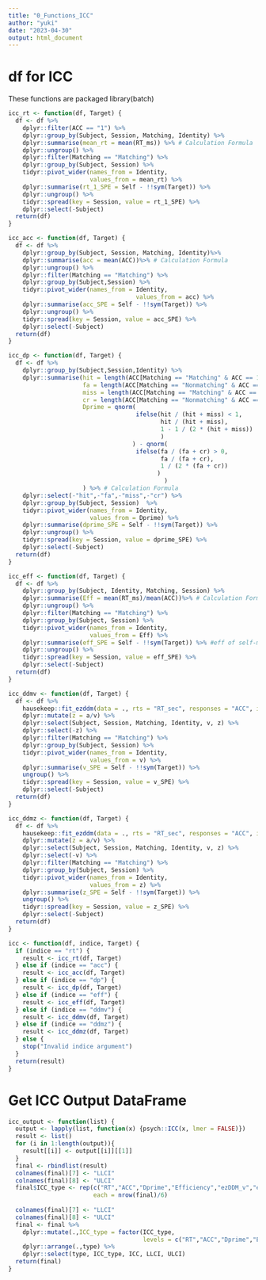 ```yaml
---
title: "0_Functions_ICC"
author: "yuki"
date: "2023-04-30"
output: html_document
---
```

# df for ICC 
These functions are packaged
library(batch)
```r
icc_rt <- function(df, Target) {
  df <- df %>%
    dplyr::filter(ACC == "1") %>%
    dplyr::group_by(Subject, Session, Matching, Identity) %>%
    dplyr::summarise(mean_rt = mean(RT_ms)) %>% # Calculation Formula
    dplyr::ungroup() %>%
    dplyr::filter(Matching == "Matching") %>% 
    dplyr::group_by(Subject, Session) %>%
    tidyr::pivot_wider(names_from = Identity,
                       values_from = mean_rt) %>%
    dplyr::summarise(rt_1_SPE = Self - !!sym(Target)) %>%
    dplyr::ungroup() %>%
    tidyr::spread(key = Session, value = rt_1_SPE) %>%
    dplyr::select(-Subject)
  return(df)
}
```

```r
icc_acc <- function(df, Target) {
  df <- df %>%
    dplyr::group_by(Subject, Session, Matching, Identity)%>% 
    dplyr::summarise(acc = mean(ACC))%>% # Calculation Formula
    dplyr::ungroup() %>%
    dplyr::filter(Matching == "Matching") %>% 
    dplyr::group_by(Subject,Session) %>%
    tidyr::pivot_wider(names_from = Identity, 
                                    values_from = acc) %>%
    dplyr::summarise(acc_SPE = Self - !!sym(Target)) %>%  
    dplyr::ungroup() %>%
    tidyr::spread(key = Session, value = acc_SPE) %>%
    dplyr::select(-Subject)
  return(df)
}
```

```r
icc_dp <- function(df, Target) {
  df <- df %>%
    dplyr::group_by(Subject,Session,Identity) %>% 
    dplyr::summarise(hit = length(ACC[Matching == "Matching" & ACC == 1]),
                     fa = length(ACC[Matching == "Nonmatching" & ACC == 0]),
                     miss = length(ACC[Matching == "Matching" & ACC == 0]),
                     cr = length(ACC[Matching == "Nonmatching" & ACC == 1]),
                     Dprime = qnorm(
                                    ifelse(hit / (hit + miss) < 1,
                                           hit / (hit + miss),
                                           1 - 1 / (2 * (hit + miss))
                                           )
                                   ) - qnorm(
                                    ifelse(fa / (fa + cr) > 0,
                                           fa / (fa + cr),
                                           1 / (2 * (fa + cr))
                                          )
                                            )
                     ) %>% # Calculation Formula
    dplyr::select(-"hit",-"fa",-"miss",-"cr") %>%
    dplyr::group_by(Subject, Session)  %>%
    tidyr::pivot_wider(names_from = Identity,
                       values_from = Dprime) %>%
    dplyr::summarise(dprime_SPE = Self - !!sym(Target)) %>% 
    dplyr::ungroup() %>%  
    tidyr::spread(key = Session, value = dprime_SPE) %>%
    dplyr::select(-Subject)
  return(df)
}
```

```r
icc_eff <- function(df, Target) {
  df <- df %>%
    dplyr::group_by(Subject, Identity, Matching, Session) %>% 
    dplyr::summarise(Eff = mean(RT_ms)/mean(ACC))%>% # Calculation Formula
    dplyr::ungroup() %>%
    dplyr::filter(Matching == "Matching") %>% 
    dplyr::group_by(Subject, Session) %>%
    tidyr::pivot_wider(names_from = Identity,
                       values_from = Eff) %>%
    dplyr::summarise(eff_SPE = Self - !!sym(Target)) %>% #eff of self-match - eff of other-match
    dplyr::ungroup() %>% 
    tidyr::spread(key = Session, value = eff_SPE) %>%
    dplyr::select(-Subject)
  return(df)
}
```

```r
icc_ddmv <- function(df, Target) {
  df <- df %>%
    hausekeep::fit_ezddm(data = ., rts = "RT_sec", responses = "ACC", id = "Subject", group = c("Session", "Matching", "Identity")) %>%
    dplyr::mutate(z = a/v) %>%
    dplyr::select(Subject, Session, Matching, Identity, v, z) %>%
    dplyr::select(-z) %>%
    dplyr::filter(Matching == "Matching") %>% 
    dplyr::group_by(Subject, Session) %>% 
    tidyr::pivot_wider(names_from = Identity,
                       values_from = v) %>% 
    dplyr::summarise(v_SPE = Self - !!sym(Target)) %>% 
    ungroup() %>%
    tidyr::spread(key = Session, value = v_SPE) %>%
    dplyr::select(-Subject)
  return(df)
}
```

```r
icc_ddmz <- function(df, Target) {
  df <- df %>%
    hausekeep::fit_ezddm(data = ., rts = "RT_sec", responses = "ACC", id = "Subject", group = c("Session", "Matching", "Identity")) %>%
    dplyr::mutate(z = a/v) %>%
    dplyr::select(Subject, Session, Matching, Identity, v, z) %>%
    dplyr::select(-v) %>%
    dplyr::filter(Matching == "Matching") %>% 
    dplyr::group_by(Subject, Session) %>% 
    tidyr::pivot_wider(names_from = Identity,
                       values_from = z) %>% 
    dplyr::summarise(z_SPE = Self - !!sym(Target)) %>% 
    ungroup() %>%
    tidyr::spread(key = Session, value = z_SPE) %>%
    dplyr::select(-Subject)
  return(df)
}
```

```r
icc <- function(df, indice, Target) {
  if (indice == "rt") {
    result <- icc_rt(df, Target)
  } else if (indice == "acc") {
    result <- icc_acc(df, Target)
  } else if (indice == "dp") {
    result <- icc_dp(df, Target)
  } else if (indice == "eff") {
    result <- icc_eff(df, Target)
  } else if (indice == "ddmv") {
    result <- icc_ddmv(df, Target)
  } else if (indice == "ddmz") {
    result <- icc_ddmz(df, Target)
  } else {
    stop("Invalid indice argument")
  }
  return(result)
}
```

# Get ICC Output DataFrame
```r
icc_output <- function(list) {
  output <- lapply(list, function(x) {psych::ICC(x, lmer = FALSE)})
  result <- list()
  for (i in 1:length(output)){
    result[[i]] <- output[[i]][[1]]
  }
  final <- rbindlist(result) 
  colnames(final)[7] <- "LLCI"
  colnames(final)[8] <- "ULCI"
  final$ICC_type <- rep(c("RT","ACC","Dprime","Efficiency","ezDDM_v","ezDDM_z"), 
                        each = nrow(final)/6)
  
  colnames(final)[7] <- "LLCI"
  colnames(final)[8] <- "ULCI"
  final <- final %>%
    dplyr::mutate(.,ICC_type = factor(ICC_type, 
                                      levels = c("RT","ACC","Dprime","Efficiency","ezDDM_v","ezDDM_z")) ) %>%
    dplyr::arrange(.,type) %>%
    dplyr::select(type, ICC_type, ICC, LLCI, ULCI) 
  return(final)
}
```

